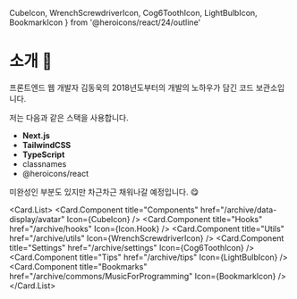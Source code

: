   CubeIcon,
  WrenchScrewdriverIcon,
  Cog6ToothIcon,
  LightBulbIcon,
  BookmarkIcon
} from '@heroicons/react/24/outline'

# 소개 👋

프론트엔드 웹 개발자 김동욱의 2018년도부터의 개발의 노하우가 담긴 코드 보관소입니다.

저는 다음과 같은 스택을 사용합니다.

- **Next.js**
- **TailwindCSS**
- **TypeScript**
- classnames
- @heroicons/react

미완성인 부분도 있지만 차근차근 채워나갈 예정입니다. 😋

<Card.List>
  <Card.Component
    title="Components"
    href="/archive/data-display/avatar"
    Icon={CubeIcon}
  />
  <Card.Component title="Hooks" href="/archive/hooks" Icon={Icon.Hook} />
  <Card.Component
    title="Utils"
    href="/archive/utils"
    Icon={WrenchScrewdriverIcon}
  />
  <Card.Component
    title="Settings"
    href="/archive/settings"
    Icon={Cog6ToothIcon}
  />
  <Card.Component title="Tips" href="/archive/tips" Icon={LightBulbIcon} />
  <Card.Component
    title="Bookmarks"
    href="/archive/commons/MusicForProgramming"
    Icon={BookmarkIcon}
  />
</Card.List>

<Comment />
